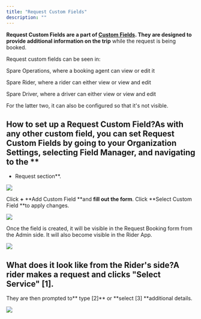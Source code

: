 ```yaml
---
title: "Request Custom Fields"
description: ""
---
```


**Request Custom Fields **are a part of [Custom Fields](https://help.sparelabs.com/en/articles/8994536-custom-fields). They are designed** **to provide** additional information on the trip** while the request is being booked. 

Request custom fields can be seen in:

Spare Operations, where a booking agent can view or edit it

Spare Rider, where a rider can either view or view and edit

Spare Driver, where a driver can either view or view and edit

For the latter two, it can also be configured so that it's not visible.

## How to set up a Request Custom Field?As with any other custom field, you can set Request Custom Fields by going to your **Organization Settings**, selecting **Field Manager,** and navigating to the **

- Request section**.

![](https://spare-74fa64f80617.intercom-attachments-1.com/i/o/972946059/fa6dd3b1b2d311a434099381/K_850kGq1WlssdakDu3OozJ3-YYo4-dKvA.png?expires=1753820100&signature=55a8e2286a2927051411cb3f5c6331d6d4efcec6fa629737244adb962a351fed&req=fSclH814nYRWFb4f3HP0gIKthJao6GZ59RaX40bFHawpG%2B7YxrDdPEXeuKXJ%0Acts%3D%0A)

Click **+** **Add Custom Field **and **fill out the form**. Click **Select Custom Field **to apply changes.

![](https://spare-74fa64f80617.intercom-attachments-1.com/i/o/972946067/a04b518a32f3a01cea8f05ab/qwk8BRnjaw7bo9XaEKTVztiXHKrg3-FlhQ.png?expires=1753820100&signature=3b006f9beae5d96fccfa66f284d691c1b0ffb4f77ef1e191a67d9c1b6591a3a2&req=fSclH814nYdYFb4f3HP0gEUwwtybaN1EdfPYFzxzeRfRnZ7MW%2FtfLBNyjsF6%0AC6k%3D%0A)

Once the field is created, it will be visible in the Request Booking form from the Admin side. It will also become visible in the Rider App.

![](https://spare-74fa64f80617.intercom-attachments-1.com/i/o/972946075/f25681b2715ba0cc693840de/WAhy5h3lxGuSuuEG8aN8_ohEIWYGslNyeg.png?expires=1753820100&signature=010fb835eab970927fa95805c7483e44399a0fb263b6d4f545dcc60f4c07c00d&req=fSclH814nYZaFb4f3HP0gP3Roow0OV8MRFksf2J0zpfAqEnoJ8iGVToKIcAd%0A9KI%3D%0A)

## What does it look like from the Rider's side?A rider makes a request and clicks **"Select Service" [1]**. 

They are then prompted to** type [2]** or **select [3] **additional details.

![](https://spare-74fa64f80617.intercom-attachments-1.com/i/o/972946084/ff1e0de6dc0f0753a2c80089/l-xNmfTeEyj7gT7xhHhklUsSXyeqrLPWXA.png?expires=1753820100&signature=e87675802675bf636db1d346cab70510eb624aeeb9f79bc57eb75e960e4de0b3&req=fSclH814nYlbFb4f3HP0gG2wrlsRDb3lEAGvbehe5Zenb5z%2ByS66yroVndTC%0ArMY%3D%0A)
